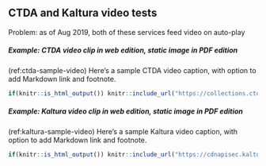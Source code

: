 ## CTDA and Kaltura video tests

Problem: as of Aug 2019, both of these services feed video on auto-play

##### Example: CTDA video clip in web edition, static image in PDF edition {-}
(ref:ctda-sample-video) Here's a sample CTDA video caption, with option to add Markdown link and footnote.

```r
if(knitr::is_html_output()) knitr::include_url("https://collections.ctdigitalarchive.org/islandora/object/120002%3A221/datastream/MP4/view") else knitr::include_graphics("images/2014-lumpkin-mae-willie-screenshot.png")
```

##### Example: Kaltura video clip in web edition, static image in PDF edition {-}
(ref:kaltura-sample-video) Here's a sample Kaltura video caption, with option to add Markdown link and footnote.

```r
if(knitr::is_html_output()) knitr::include_url("https://cdnapisec.kaltura.com/html5/html5lib/v2.76/mwEmbedFrame.php/p/2366381/uiconf_id/42684261/entry_id/1_1jk9ch6s?wid=_2366381&iframeembed=true&playerId=kaltura_player&entry_id=1_1jk9ch6s") else knitr::include_graphics("images/2006-hartford-profiles-1.png")
```
